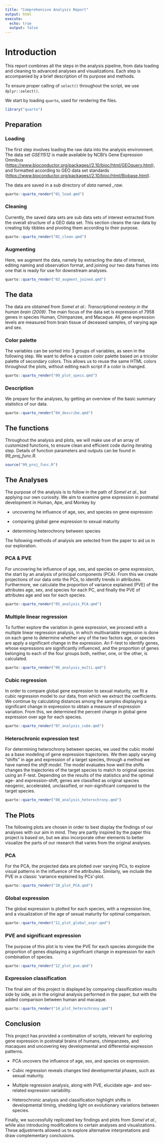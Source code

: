 ```yaml
---
title: "Comprehensive Analysis Report"
output: html
execute:
  echo: true
  output: false
---
```


# Introduction

This report combines all the steps in the analysis pipeline, from data loading and cleaning to advanced analyses and visualizations. Each step is accompanied by a brief description of its purpose and methods.

To ensure proper calling of `select()` throughout the script, we use `dplyr::select()`.

We start by loading `quarto`, used for rendering the files.

```r
library("quarto")
```

## Preparation

### Loading

The first step involves loading the raw data into the analysis environment. The data set *GSE11512* is made available by NCBI's Gene Expression Omnibus (<https://www.bioconductor.org/packages//2.10/bioc/html/GEOquery.html>), and formatted according to GEO data set standards (<https://www.bioconductor.org/packages//2.10/bioc/html/Biobase.html>).

The data are saved in a sub directory of *data* named *\_raw*.

```r
quarto::quarto_render("01_load.qmd")
```

### Cleaning

Currently, the saved data sets are sub data sets of interest extracted from the overall structure of a GEO data set. This section cleans the raw data by creating tidy tibbles and pivoting them according to their purpose.

```r
quarto::quarto_render("02_clean.qmd")
```

### Augmenting

Here, we augment the data, namely by extracting the data of interest, editing naming and observation format, and joining our two data frames into one that is ready for use for downstream analyses.

```r
quarto::quarto_render("03_augment_joined.qmd")
```

## The data

The data are obtained from *Somel et al.: Transcriptional neoteny in the human brain (2009)*. The main focus of the data set is expression of 7958 genes in species Human, Chimpanzee, and Macaque. All gene expression levels are measured from brain tissue of deceased samples, of varying age and sex.

### Color palette

The variables can be sorted into 3 groups of variables, as seen in the following step. We want to define a custom color palette based on a tricolor palette of secondary colors. This allows us to reuse the same HTML colors throughout the plots, without editing each script if a color is changed.

```r
quarto::quarto_render("09_plot_specs.qmd")
```

### Description

We prepare for the analyses, by getting an overview of the basic summary statistics of our data.

```r
quarto::quarto_render("04_describe.qmd")
```

## The functions

Throughout the analysis and plots, we will make use of an array of customized functions, to ensure clean and efficient code during iterating step. Details of function parameters and outputs can be found in *99_proj_func.R*.

```r
source("99_proj_func.R")
```

## The Analyses

The purpose of the analysis is to follow in the path of *Somel et al.*, but applying our own curiosity. We aim to examine gene expression in postnatal development in Human, Ape, and Monkey by

-   uncovering he influence of age, sex, and species on gene expression

-   comparing global gene expression to sexual maturity

-   determining heterochrony between species

The following methods of analysis are selected from the paper to aid us in our exploration.

### PCA & PVE

For uncovering he influence of age, sex, and species on gene expression, the start by an analysis of principal components (PCA). From this we create projections of our data onto the PCs, to identify trends in attributes. Furthermore, we calculate the proportion of variance explained (PVE) of the attributes age, sex, and species for each PC, and finally the PVE of attributes age and sex for each species.

```r
quarto::quarto_render("05_analysis_PCA.qmd")
```

### Multiple linear regression

To further explore the variation in gene expression, we proceed with a multiple linear regression analysis, in which multivariable regression is done on each gene to determine whether any of the two factors age, or species are apply a significant change in the expression. An F-test to identify genes, whose expressions are significantly influenced, and the proportion of genes belonging to each of the four groups both, neither, one, or the other, is calculated.

```r
quarto::quarto_render("06_analysis_multi.qmd")
```

### Cubic regression

In order to compare global gene expression to sexual maturity, we fit a cubic regression model to our data, from which we extract the coefficients. We continue by calculating distances among the samples displaying a significant change in expression to obtain a measure of expression variation. From this, we determined the percent change in global gene expression over age for each species.

```r
quarto::quarto_render("07_analysis_cube.qmd")
```

### Heterochronic expression test

For determining heterochrony between species, we used the cubic model as a base modeling of gene expression trajectories. We then apply varying "shifts" in age and expression of a target species, through a method we have named the *shift model*. The model evaluates how well the shifts changes the trajectories of the target species to match to original species using an F-test. Depending on the results of the statistics and the optimal age- and expression-shift, genes are classified as original species neogenic, accelerated, unclassified, or non-significant compared to the target species.

```r
quarto::quarto_render("08_analysis_heterochrony.qmd")
```

## The Plots

The following plots are chosen in order to best display the findings of our analyses with our aim in mind. They are partly inspired by the paper this project is based on, but we also incorporate other elements to better visualize the parts of our research that varies from the original analyses.

### PCA

For the PCA, the projected data are plotted over varying PCs, to explore visual patterns in the influence of the attributes. Similarly, we include the PVE in a classic 'variance explained by PCs'-plot.

```r
quarto::quarto_render("10_plot_PCA.qmd")
```

### Global expression

The global expression is plotted for each species, with a regression line, and a visualization of the age of sexual maturity for optimal comparison.

```r
quarto::quarto_render("11_plot_global_expr.qmd")
```

### PVE and significant expression

The purpose of this plot is to view the PVE for each species alongside the proportion of genes displaying a significant change in expression for each combination of species.

```r
quarto::quarto_render("12_plot_pve.qmd")
```

### Expression classification

The final aim of this project is displayed by comparing classification results side by side, as in the original analysis performed in the paper, but with the added comparison between human and macaque.

```r
quarto::quarto_render("14_plot_heterochrony.qmd")
```

## Conclusion

This project has provided a combination of scripts, relevant for exploring gene expression in postnatal brains of humans, chimpanzees, and macaques and uncovering key developmental and differential expression patterns.

-   PCA uncovers the influence of age, sex, and species on expression.

-   Cubic regression reveals changes tied developmental phases, such as sexual maturity.

-   Multiple regression analysis, along with PVE, elucidate age- and sex-related expression variability.

-   Heterochronic analysis and classification highlight shifts in developmental timing, shedding light on evolutionary variations between species.

Finally, we successfully replicated key findings and plots from *Somel et al.*, while also introducing modifications to certain analyses and visualizations. These adjustments allowed us to explore alternative interpretations and draw complementary conclusions.
